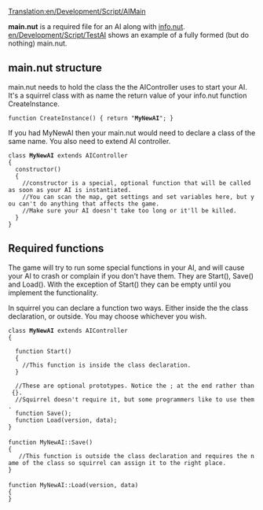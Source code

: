 [[Translation:en/Development/Script/AIMain]]
{{en/Development/Script/Navigation}}

'''main.nut''' is a required file for an AI along with [[en/Development/Script/AIInfo|info.nut]]. [[en/Development/Script/TestAI]] shows an example of a fully formed (but do nothing) main.nut.

==main.nut structure==
main.nut needs to hold the class the the AIController uses to start your AI. It's a squirrel class with as name the return value of your info.nut function CreateInstance.

 function CreateInstance() { return "'''MyNewAI'''"; }


If you had MyNewAI then your main.nut would need to declare a class of the same name. You also need to extend AI controller.

 class '''MyNewAI''' extends AIController
 { 
   constructor()
   {
     //constructor is a special, optional function that will be called as soon as your AI is instantiated.
     //You can scan the map, get settings and set variables here, but you can't do anything that affects the game.
     //Make sure your AI doesn't take too long or it'll be killed.
   }
 }

==Required functions==
The game will try to run some special functions in your AI, and will cause your AI to crash or complain if you don't have them. They are Start(), Save() and Load(). With the exception of Start() they can be empty until you implement the functionality.

In squirrel you can declare a function two ways. Either inside the the class declaration, or outside. You may choose whichever you wish.

 class '''MyNewAI''' extends AIController
 {
   
   function Start()
   {
     //This function is inside the class declaration.
   }
    
   //These are optional prototypes. Notice the ; at the end rather than {}.
   //Squirrel doesn't require it, but some programmers like to use them.
   function Save();
   function Load(version, data);
 }
 
 function MyNewAI::Save()
 {
    //This function is outside the class declaration and requires the name of the class so squirrel can assign it to the right place.
 }
 
 function MyNewAI::Load(version, data)
 {
 }